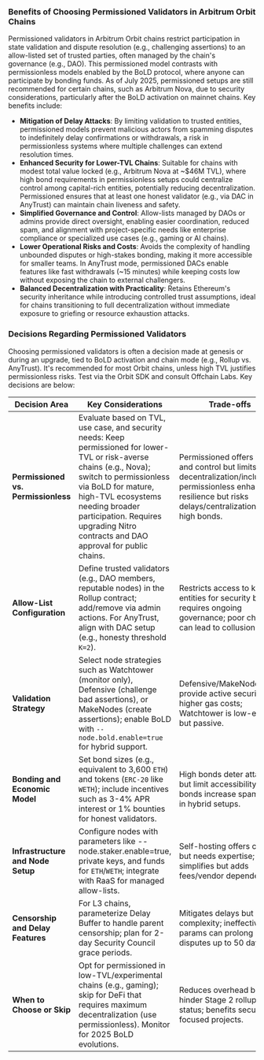 ### Benefits of Choosing Permissioned Validators in Arbitrum Orbit Chains

Permissioned validators in Arbitrum Orbit chains restrict participation in state validation and dispute resolution (e.g., challenging assertions) to an allow-listed set of trusted parties, often managed by the chain's governance (e.g., DAO). This permissioned model contrasts with permissionless models enabled by the BoLD protocol, where anyone can participate by bonding funds. As of July 2025, permissioned setups are still recommended for certain chains, such as Arbitrum Nova, due to security considerations, particularly after the BoLD activation on mainnet chains. Key benefits include:

- **Mitigation of Delay Attacks**: By limiting validation to trusted entities, permissioned models prevent malicious actors from spamming disputes to indefinitely delay confirmations or withdrawals, a risk in permissionless systems where multiple challenges can extend resolution times.
- **Enhanced Security for Lower-TVL Chains**: Suitable for chains with modest total value locked (e.g., Arbitrum Nova at ~$46M TVL), where high bond requirements in permissionless setups could centralize control among capital-rich entities, potentially reducing decentralization. Permissioned ensures that at least one honest validator (e.g., via DAC in AnyTrust) can maintain chain liveness and safety.
- **Simplified Governance and Control**: Allow-lists managed by DAOs or admins provide direct oversight, enabling easier coordination, reduced spam, and alignment with project-specific needs like enterprise compliance or specialized use cases (e.g., gaming or AI chains).
- **Lower Operational Risks and Costs**: Avoids the complexity of handling unbounded disputes or high-stakes bonding, making it more accessible for smaller teams. In AnyTrust mode, permissioned DACs enable features like fast withdrawals (~15 minutes) while keeping costs low without exposing the chain to external challengers.
- **Balanced Decentralization with Practicality**: Retains Ethereum's security inheritance while introducing controlled trust assumptions, ideal for chains transitioning to full decentralization without immediate exposure to griefing or resource exhaustion attacks.

### Decisions Regarding Permissioned Validators

Choosing permissioned validators is often a decision made at genesis or during an upgrade, tied to BoLD activation and chain mode (e.g., Rollup vs. AnyTrust). It's recommended for most Orbit chains, unless high TVL justifies permissionless risks. Test via the Orbit SDK and consult Offchain Labs. Key decisions are below:

| Decision Area                       | Key Considerations                                                                                                                                                                                                                                                                               | Trade-offs                                                                                                                                                          |
| ----------------------------------- | ------------------------------------------------------------------------------------------------------------------------------------------------------------------------------------------------------------------------------------------------------------------------------------------------ | ------------------------------------------------------------------------------------------------------------------------------------------------------------------- |
| **Permissioned vs. Permissionless** | Evaluate based on TVL, use case, and security needs: Keep permissioned for lower-TVL or risk-averse chains (e.g., Nova); switch to permissionless via BoLD for mature, high-TVL ecosystems needing broader participation. Requires upgrading Nitro contracts and DAO approval for public chains. | Permissioned offers safety and control but limits decentralization/inclusivity; permissionless enhances resilience but risks delays/centralization from high bonds. |
| **Allow-List Configuration**        | Define trusted validators (e.g., DAO members, reputable nodes) in the Rollup contract; add/remove via admin actions. For AnyTrust, align with DAC setup (e.g., honesty threshold `K=2`).                                                                                                         | Restricts access to known entities for security but requires ongoing governance; poor choices can lead to collusion risks.                                          |
| **Validation Strategy**             | Select node strategies such as Watchtower (monitor only), Defensive (challenge bad assertions), or MakeNodes (create assertions); enable BoLD with `--node.bold.enable=true` for hybrid support.                                                                                                 | Defensive/MakeNodes provide active security but higher gas costs; Watchtower is low-effort but passive.                                                             |
| **Bonding and Economic Model**      | Set bond sizes (e.g., equivalent to 3,600 `ETH`) and tokens (`ERC-20` like `WETH`); include incentives such as 3-4% APR interest or 1% bounties for honest validators.                                                                                                                           | High bonds deter attacks but limit accessibility; low bonds increase spam risks in hybrid setups.                                                                   |
| **Infrastructure and Node Setup**   | Configure nodes with parameters like --node.staker.enable=true, private keys, and funds for `ETH`/`WETH`; integrate with RaaS for managed allow-lists.                                                                                                                                           | Self-hosting offers control but needs expertise; RaaS simplifies but adds fees/vendor dependency.                                                                   |
| **Censorship and Delay Features**   | For L3 chains, parameterize Delay Buffer to handle parent censorship; plan for 2-day Security Council grace periods.                                                                                                                                                                             | Mitigates delays but adds complexity; ineffective params can prolong disputes up to 50 days.                                                                        |
| **When to Choose or Skip**          | Opt for permissioned in low-TVL/experimental chains (e.g., gaming); skip for DeFi that requires maximum decentralization (use permissionless). Monitor for 2025 BoLD evolutions.                                                                                                                 | Reduces overhead but may hinder Stage 2 rollup status; benefits security-focused projects.                                                                          |
